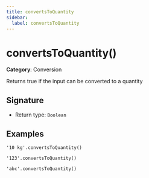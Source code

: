 ```yaml
---
title: convertsToQuantity
sidebar:
  label: convertsToQuantity
---
```


# convertsToQuantity()

**Category**: Conversion

Returns true if the input can be converted to a quantity

## Signature

- Return type: `Boolean`

## Examples

```fhirpath
'10 kg'.convertsToQuantity()
```

```fhirpath
'123'.convertsToQuantity()
```

```fhirpath
'abc'.convertsToQuantity()
```

